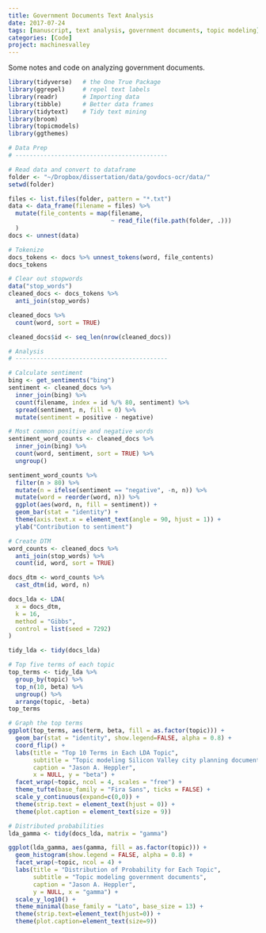 ```yaml
---
title: Government Documents Text Analysis 
date: 2017-07-24 
tags: [manuscript, text analysis, government documents, topic modeling]
categories: [Code]
project: machinesvalley
---
```


Some notes and code on analyzing government documents.

```r
library(tidyverse)   # the One True Package
library(ggrepel)     # repel text labels
library(readr)       # Importing data
library(tibble)      # Better data frames
library(tidytext)    # Tidy text mining
library(broom)
library(topicmodels)
library(ggthemes)
```

```r
# Data Prep
# -------------------------------------------

# Read data and convert to dataframe
folder <- "~/Dropbox/dissertation/data/govdocs-ocr/data/"
setwd(folder)

files <- list.files(folder, pattern = "*.txt")
data <- data_frame(filename = files) %>% 
  mutate(file_contents = map(filename,
                             ~ read_file(file.path(folder, .)))
  )
docs <- unnest(data)

# Tokenize
docs_tokens <- docs %>% unnest_tokens(word, file_contents)
docs_tokens

# Clear out stopwords
data("stop_words")
cleaned_docs <- docs_tokens %>% 
  anti_join(stop_words)

cleaned_docs %>% 
  count(word, sort = TRUE)

cleaned_docs$id <- seq_len(nrow(cleaned_docs))

# Analysis
# -------------------------------------------

# Calculate sentiment
bing <- get_sentiments("bing")
sentiment <- cleaned_docs %>% 
  inner_join(bing) %>% 
  count(filename, index = id %/% 80, sentiment) %>% 
  spread(sentiment, n, fill = 0) %>% 
  mutate(sentiment = positive - negative)

# Most common positive and negative words
sentiment_word_counts <- cleaned_docs %>%  
  inner_join(bing) %>% 
  count(word, sentiment, sort = TRUE) %>% 
  ungroup()

sentiment_word_counts %>% 
  filter(n > 80) %>% 
  mutate(n = ifelse(sentiment == "negative", -n, n)) %>% 
  mutate(word = reorder(word, n)) %>% 
  ggplot(aes(word, n, fill = sentiment)) +
  geom_bar(stat = "identity") +
  theme(axis.text.x = element_text(angle = 90, hjust = 1)) +
  ylab("Contribution to sentiment")

# Create DTM
word_counts <- cleaned_docs %>% 
  anti_join(stop_words) %>% 
  count(id, word, sort = TRUE)

docs_dtm <- word_counts %>% 
  cast_dtm(id, word, n)

docs_lda <- LDA(
  x = docs_dtm,
  k = 16,
  method = "Gibbs",
  control = list(seed = 7292)
)

tidy_lda <- tidy(docs_lda)

# Top five terms of each topic
top_terms <- tidy_lda %>%  
  group_by(topic) %>% 
  top_n(10, beta) %>% 
  ungroup() %>% 
  arrange(topic, -beta)
top_terms

# Graph the top terms
ggplot(top_terms, aes(term, beta, fill = as.factor(topic))) +
  geom_bar(stat = "identity", show.legend=FALSE, alpha = 0.8) +
  coord_flip() +
  labs(title = "Top 10 Terms in Each LDA Topic",
       subtitle = "Topic modeling Silicon Valley city planning documents",
       caption = "Jason A. Heppler",
       x = NULL, y = "beta") +
  facet_wrap(~topic, ncol = 4, scales = "free") +
  theme_tufte(base_family = "Fira Sans", ticks = FALSE) +
  scale_y_continuous(expand=c(0,0)) +
  theme(strip.text = element_text(hjust = 0)) +
  theme(plot.caption = element_text(size = 9))

# Distributed probabilities
lda_gamma <- tidy(docs_lda, matrix = "gamma")

ggplot(lda_gamma, aes(gamma, fill = as.factor(topic))) +
  geom_histogram(show.legend = FALSE, alpha = 0.8) +
  facet_wrap(~topic, ncol = 4) +
  labs(title = "Distribution of Probability for Each Topic",
       subtitle = "Topic modeling government documents",
       caption = "Jason A. Heppler",
       y = NULL, x = "gamma") +
  scale_y_log10() +
  theme_minimal(base_family = "Lato", base_size = 13) +
  theme(strip.text=element_text(hjust=0)) +
  theme(plot.caption=element_text(size=9))
```
